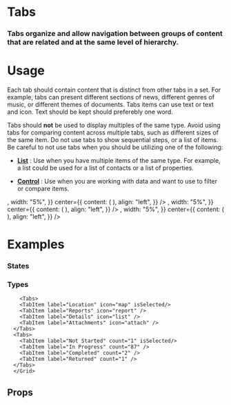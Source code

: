 
<Meta title="Blocks|Tabs" component={Tabs} />

# Tabs

### Tabs organize and allow navigation between groups of content that are related and at the same level of hierarchy.

<Preview withToolbar>
  <Story name="Standard">
     <Tabs>
          <TabItem label="Not Started" isSelected />
          <TabItem label="In Progress" />
          <TabItem label="Completed" />
        </Tabs>
  </Story>
</Preview>

# Usage

Each tab should contain content that is distinct from other tabs in a set. For example, tabs can present different sections of news, different genres of music, or different themes of documents.
Tabs items can use text or text and icon. Text should be kept should preferebly one word. 

Tabs should **not** be used to display multiples of the same type. Avoid using tabs for comparing content across multiple tabs, such as different sizes of the same item. Do not use tabs to show sequential steps, or a list of items. Be careful to not use tabs when you should be utilizing one of the following:

- **[List](/?path=/docs/blocks-list--documentation)** : Use when you have multiple items of the same type. For example, a list could be used for a list of contacts or a list of properties.

- **[Control](/?path=/docs/blocks-control--documentation)** : Use when you are working with data and want to use to filter or compare items.

<Preview>
  <Story name="Usage">
  <React.Fragment>
      <Bar
        padding="2x"
        contentAlign="center"
        left={{
          content: <Icon icon="check" variant="success" size="lg" />,
          width: "5%",
        }}
        center={{
          content: (<Tabs>
        <TabItem label="Explore" isSelected/>
        <TabItem label="Flights" />
        <TabItem label="Trips" />
      </Tabs>),
          align: "left",
        }}
      />
      <Bar
        padding="2x"
        contentAlign="center"
        left={{
          content: <Icon icon="close" variant="alert" size="lg" />,
          width: "5%",
        }}
        center={{
          content: (<Tabs>
        <TabItem label="Building 1" isSelected/>
        <TabItem label="Building 2" />
        <TabItem label="Building 3" />
      </Tabs>),
          align: "left",
        }}
      />
      <Bar
        padding="2x"
        contentAlign="center"
        left={{
          content: <Icon icon="close" variant="alert" size="lg" />,
          width: "5%",
        }}
        center={{
          content: (<Tabs>
        <TabItem label="Small" isSelected/>
        <TabItem label="Medium" />
        <TabItem label="Large" />
      </Tabs>),
          align: "left",
        }}
      />
    </React.Fragment>
  </Story>
</Preview>


# Examples


### States

<Preview>
  <Story name="States">
  <Grid columns="1" gap="3xl">
      <Tabs>
        <TabItem label="Tab" isSelected/>
        <TabItem label="Tab" />
        <TabItem label="Tab" />
      </Tabs>
       <Tabs>
          <TabItem label="Tab" isSelected />
          <TabItem label="Tab" disabled />
          <TabItem label="Tab" />
        </Tabs>
      <Tabs disabled>
        <TabItem label="Tab" isSelected/>
        <TabItem label="Tab" />
        <TabItem label="Tab" />
      </Tabs>
      </Grid>
  </Story>
</Preview>

### Types

<Preview>
  <Story name="Types">
  <Grid columns="1" gap="4xl">
         <Tabs>
        <TabItem icon="home" isSelected/>
        <TabItem icon="settings" />
        <TabItem icon="user" />
        <TabItem icon="report" />
      </Tabs>
   
        <Tabs>
        <TabItem label="Location" icon="map" isSelected/>
        <TabItem label="Reports" icon="report" />
        <TabItem label="Details" icon="list" />
        <TabItem label="Attachments" icon="attach" />
      </Tabs>
      <Tabs>
        <TabItem label="Not Started" count="1" isSelected/>
        <TabItem label="In Progress" count="87" />
        <TabItem label="Completed" count="2" />
        <TabItem label="Returned" count="1" />
      </Tabs>
      </Grid>
  </Story>
</Preview>


## Props

<Props of={Tabs} />